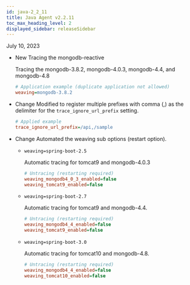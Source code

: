 ```yaml
---
id: java-2_2_11
title: Java Agent v2.2.11
toc_max_heading_level: 2
displayed_sidebar: releaseSidebar
---
```


July 10, 2023

-   <Status>New</Status> Tracing the mongodb-reactive

    Tracing the mongodb-3.8.2, mongodb-4.0.3, mongodb-4.4, and mongodb-4.8

    ```ini title='whatap.conf'
    # Application example (duplicate application not allowed)
    weaving=mongodb-3.8.2
    ```

-   <Status>Change</Status> Modified to register multiple prefixes with comma (,) as the delimiter for the <code>trace_ignore_url_prefix</code> setting.

    ```ini title='whatap.conf'
    # Applied example
    trace_ignore_url_prefix=/api,/sample
    ```

-   <Status>Change</Status> Automated the weaving sub options (restart option).

    -   `weaving=spring-boot-2.5`

        Automatic tracing for tomcat9 and mongodb-4.0.3

        ```ini title='whatap.conf'
        # Untracing (restarting required)
        weaving_mongodb4_0_3_enabled=false
        weaving_tomcat9_enabled=false
        ```

    -   `weaving=spring-boot-2.7`

        Automatic tracing for tomcat9 and mongodb-4.4.

        ```ini title='whatap.conf'
        # Untracing (restarting required)
        weaving_mongodb4_4_enabled=false
        weaving_tomcat9_enabled=false
        ```

    -   `weaving=spring-boot-3.0`

        Automatic tracing for tomcat10 and mongodb-4.8.

        ```ini title='whatap.conf'
        # Untracing (restarting required)
        weaving_mongodb4_4_enabled=false
        weaving_tomcat10_enabled=false
        ```
